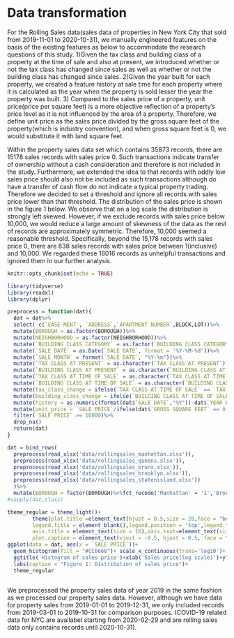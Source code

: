 # Data transformation
For the Rolling Sales data(sales data of properties in New York City that sold from 2019-11-01 to 2020-10-31), we manually engineered features on the basis of the existing features as below to accommodate the research questions of this study. 1)Given the tax class and building class of a property at the time of sale and also at present, we introduced whether or not the tax class has changed since sales as well as whether or not the building class has changed since sales. 2)Given the year built for each property, we created a feature history at sale time for each property where it is calculated as the year when the property is sold lesser the year the property was built. 3) Compared to the sales price of a property, unit price(price per square feet) is a more objective reflection of a property's price level as it is not influenced by the area of a property. Therefore, we define unit price as the sales price divided by the gross square feet of the property(which is industry convention), and when gross square feet is 0, we would substitute it with land square feet.

Within the property sales data set which contains 35873 records, there are 15178 sales records with sales price 0. Such transactions indicate transfer of ownership without a cash consideration and therefore is not included in the study. Furthermore, we extended the idea to that records with oddly low sales price should also not be included as such transactions although do have a transfer of cash flow do not indicate a typical property trading. Therefore we decided to set a threshold and ignore all records with sales price lower than that threshold. The distribution of the sales price is shown in the figure 1 below. We observe that on a log scale the distribution is strongly left skewed. However, if we exclude records with sales price below 10,000, we would reduce a large amount of skewness of the data as the rest of records are approximately symmetric. Therefore, 10,000 seemed a reasonable threshold. Specifically, beyond the 15,178 records with sales price 0, there are 838 sales records with sales price between 1(inclusive) and 10,000. We regarded these 16016 records as unhelpful transactions and ignored them in our further analysis. 

```r
knitr::opts_chunk$set(echo = TRUE)
```

```r
library(tidyverse)
library(readxl)
library(dplyr)
```

```r
preprocess = function(dat){
  dat = dat%>%
  select(-c(`EASE-MENT`, `ADDRESS`,`APARTMENT NUMBER`,BLOCK,LOT))%>%
  mutate(BOROUGH = as.factor(BOROUGH))%>%
  mutate(NEIGHBORHOOD = as.factor(NEIGHBORHOOD))%>%
  mutate(`BUILDING CLASS CATEGORY` = as.factor(`BUILDING CLASS CATEGORY`))%>%
  mutate(`SALE DATE` = as.Date(`SALE DATE`, format = '%Y-%M-%d'))%>%
  mutate(`SALE MONTH` = format(`SALE DATE`, "%Y-%m"))%>%
  mutate(`TAX CLASS AT PRESENT` = as.character(`TAX CLASS AT PRESENT`))%>%
  mutate(`BUILDING CLASS AT PRESENT` = as.character(`BUILDING CLASS AT PRESENT`))%>%
  mutate(`TAX CLASS AT TIME OF SALE` = as.character(`TAX CLASS AT TIME OF SALE`))%>%
  mutate(`BUILDING CLASS AT TIME OF SALE` = as.character(`BUILDING CLASS AT TIME OF SALE`))%>%
  mutate(tax_class_change = ifelse(`TAX CLASS AT TIME OF SALE` == `TAX CLASS AT PRESENT`, 'no', 'yes'))%>%
  mutate(building_class_change = ifelse(`BUILDING CLASS AT TIME OF SALE` == `BUILDING CLASS AT PRESENT`, 'no','yes'))%>%
  mutate(history = as.numeric(format(dat$`SALE DATE`,"%Y"))-dat$`YEAR BUILT`)%>%
  mutate(unit_price = `SALE PRICE`/ifelse(dat$`GROSS SQUARE FEET` == 0 , dat$`LAND SQUARE FEET`, dat$`GROSS SQUARE FEET`))%>%
  filter(`SALE PRICE` >= 10000)%>%
  drop_na()
  return(dat)
}

dat = bind_rows(
  preprocess(read_xlsx('data/rollingsales_manhattan.xlsx')),
  preprocess(read_xlsx('data/rollingsales_queens.xlsx')),
  preprocess(read_xlsx('data/rollingsales_bronx.xlsx')),
  preprocess(read_xlsx('data/rollingsales_brooklyn.xlsx')),
  preprocess(read_xlsx('data/rollingsales_statenisland.xlsx'))
  )%>%
  mutate(BOROUGH = factor(BOROUGH)%>%fct_recode('Manhattan' = '1','Brooklyn' = '3', 'Queens' = '4', 'Bronx' = '2', 'Staten' = '5' ))
#sapply(dat,class)
```

```r
theme_regular = theme_light()+
        theme(plot.title =element_text(hjust = 0.5,size = 20,face = "bold"),
        legend.title = element_blank(),legend.position = 'top',legend.text = element_text(size = 16),
        axis.title = element_text(size = 16),axis.text=element_text(size=12),
        plot.caption = element_text(vjust = -0.5, hjust = 0.5, face = "italic",size = 12))
ggplot(data = dat, aes(x = `SALE PRICE`))+
  geom_histogram(fill = "#CC6666")+ scale_x_continuous(trans='log10')+
  ggtitle('Histogram of sales price')+xlab('Sales price(log scale)')+ylab('Count')+
  labs(caption = "Figure 1: Distribution of sales price")+
  theme_regular



```

We preprocessed the property sales data of year 2019 in the same fashion as we processed our property sales data. However, although we have data for property sales from 2019-01-01 to 2019-12-31, we only included records from 2019-03-01 to 2019-10-31 for comparison purposes. (COVID-19 related data for NYC are availabel starting from 2020-02-29 and are rolling sales data only contains records until 2020-10-31). 

